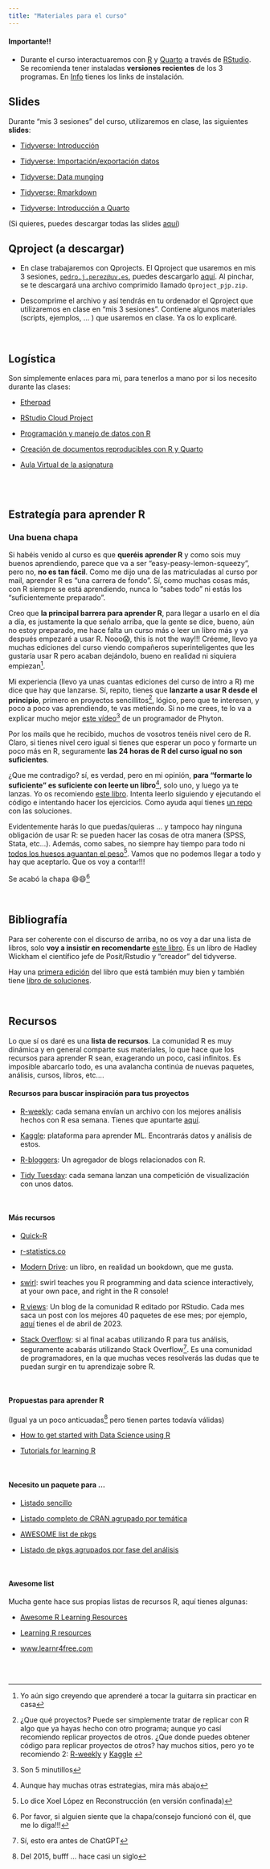 ```yaml
---
title: "Materiales para el curso"
---
```




::: {.callout-important appearance="default" icon="false"}
#### Importante!!

-   Durante el curso interactuaremos con [R](https://cran.r-project.org/) y [Quarto](https://quarto.org/) a través de [RStudio](https://www.rstudio.com/products/rstudio/). Se recomienda tener instaladas **versiones recientes** de los 3 programas. En [Info](info.qmd) tienes los links de instalación.


:::



## Slides

Durante "mis 3 sesiones" del curso, utilizaremos en clase, las siguientes **slides**:

- [Tidyverse: Introducción](/slides/slides_01_intro_v3_to-the-tidyverse.html){target="_blank"}

- [Tidyverse: Importación/exportación datos](/slides/slides_04_cargar-datos.html){target="_blank"}

- [Tidyverse: Data munging](/slides/slides_05_data-munging.html){target="_blank"}

- [Tidyverse: Rmarkdown](/slides/slides_07a_rmarkdown.html){target="_blank"}

- [Tidyverse: Introducción a Quarto](/slides/slides_07b_intro-a-Quarto.html){target="_blank"}


(Si quieres, puedes descargar todas las slides [aquí](./slides/slides_all.zip){target="_blank"})







## Qproject (a descargar)

- En clase trabajaremos con Qprojects. El Qproject que usaremos en mis 3 sesiones, [`pedro.j.perez@uv.es`](mailto:pedro.j.perez@uv.es), puedes descargarlo [aquí](./materiales/Qproject_pjp.zip){target="_blank"}. Al pinchar, se te descargará una archivo comprimido llamado `Qproject_pjp.zip`.

- Descomprime el archivo y así tendrás en tu ordenador el Qproject que utilizaremos en clase en "mis 3 sesiones". Contiene algunos materiales (scripts, ejemplos, ... ) que usaremos en clase. Ya os lo explicaré.

<br>

## Logística

Son simplemente enlaces para mi, para tenerlos a mano por si los necesito durante las clases:



- [Etherpad](https://etherpad.wikimedia.org/p/curso_intro_DS_UV){target="_blank"}


- [RStudio Cloud Project](https://posit.cloud/content/6039959){target="_blank"}


- [Programación y manejo de datos con R](https://perezp44.github.io/intro-ds-22-23-web/04-tutoriales.html){target="_blank"}


- [Creación de documentos reproducibles con R y Quarto](https://perezp44.github.io/intro.to.quarto/){target="_blank"}


- [Aula Virtual de la asignatura](https://aulavirtual.uv.es/course/view.php?id=55241){target="_blank"} 


<br><br>




## Estrategía para aprender R

### Una buena chapa

Si habéis venido al curso es que **queréis aprender R** y como sois muy buenos aprendiendo, parece que va a ser "easy-peasy-lemon-squeezy", pero no, **no es tan fácil**. Como me dijo una de las matriculadas al curso por mail, aprender R es "una carrera de fondo". Sí, como muchas cosas más, con R siempre se está aprendiendo, nunca lo "sabes todo" ni estás los "suficientemente preparado". 

Creo que **la principal barrera para aprender R**, para llegar a usarlo en el día a día, es justamente la que señalo arriba, que la gente se dice, bueno, aún no estoy preparado, me hace falta un curso más o leer un libro más y ya después empezaré a usar R. Nooo😱, this is not the way!!! Créeme, llevo ya muchas ediciones del curso viendo compañeros superinteligentes que les gustaría usar R pero acaban dejándolo, bueno en realidad ni siquiera empiezan^[Yo aún sigo creyendo que aprenderé a tocar la guitarra sin practicar en casa].

Mi experiencia (llevo ya unas cuantas ediciones del curso de intro a R) me dice que hay que lanzarse. Sí, repito, tienes que **lanzarte a usar R desde el principio**, primero en proyectos sencillitos^[¿Que qué proyectos? Puede ser simplemente tratar de replicar con R algo que ya hayas hecho con otro programa; aunque yo casí recomiendo replicar proyectos de otros. ¿Que donde puedes obtener código para replicar proyectos de otros? hay muchos sitios, pero yo te recomiendo 2: [R-weekly](https://rweekly.org/){target="_blank"} y  [Kaggle](https://www.kaggle.com/datasets){target="_blank"} ], lógico, pero que te interesen, y poco a poco vas aprendiendo, te vas metiendo. Si no me crees, te lo va a explicar mucho mejor [este vídeo](https://www.youtube.com/watch?v=_5LhYsKpOOA){target="_blank"}^[Son 5 minutillos] de un programador de Phyton.

Por los mails que he recibido, muchos de vosotros tenéis nivel cero de R. Claro, si tienes nivel cero igual si tienes que esperar un poco y formarte un poco más en R, seguramente **las 24 horas de R del curso igual no son suficientes**.

¿Que me contradigo? sí, es verdad, pero en mi opinión, **para "formarte lo suficiente" es suficiente con leerte un libro**^[Aunque hay muchas otras estrategias, mira más abajo], solo uno, y luego ya te lanzas. Yo os recomiendo [este libro](https://r4ds.hadley.nz/){target="_blank"}. Intenta leerlo siguiendo y ejecutando el código e intentando hacer los ejercicios. Como ayuda aquí tienes [un repo](https://github.com/nhs-r-community/r4ds-ed2-exercise-solutions){target="_blank"} con las soluciones. 

Evidentemente harás lo que puedas/quieras ... y tampoco hay ninguna obligación de usar R: se pueden hacer las cosas de otra manera (SPSS, Stata, etc...). Además, como sabes, no siempre hay tiempo para todo ni [todos los huesos aguantan el peso](https://www.youtube.com/watch?v=YDi93857xFQ){target="_blank"}^[Lo dice Xoel López en Reconstrucción (en versión confinada)]. Vamos que no podemos llegar a todo y hay que aceptarlo. Que os voy a contar!!! 

Se acabó la chapa 😄😄^[Por favor, si alguien siente que la chapa/consejo funcionó con él, que me lo diga!!!]

<br>

## Bibliografía

Para ser coherente con el discurso de arriba, no os voy a dar una lista de libros, solo **voy a insistir en recomendarte** [este libro](https://r4ds.hadley.nz/){target="_blank"}. Es un libro de Hadley Wickham el científico jefe de Posit/Rstudio y "creador" del tidyverse.

Hay una [primera edición](https://r4ds.had.co.nz/){target="_blank"} del libro que está también muy bien y también tiene [libro de soluciones](https://jrnold.github.io/r4ds-exercise-solutions/){target="_blank"}.

<br>

## Recursos

Lo que sí os daré es una **lista de recursos**. La comunidad R es muy dinámica y en general comparte sus materiales, lo que hace que los recursos para aprender R sean, exagerando un poco, casi infinitos. Es imposible abarcarlo todo, es una avalancha continúa de nuevas paquetes, análisis, cursos, libros, etc....


#### Recursos para buscar inspiración para tus proyectos

-   [R-weekly](https://rweekly.org/){target="_blank"}: cada semana envían un archivo con los mejores análisis hechos con R esa semana. Tienes que apuntarte [aquí](https://feedburner.google.com/fb/a/mailverify?uri=rweekly&loc=en_US).

-   [Kaggle](https://www.kaggle.com/datasets){target="_blank"}: plataforma para aprender ML. Encontrarás datos y análisis de estos.

-   [R-bloggers](https://www.r-bloggers.com/){target="_blank"}: Un agregador de blogs relacionados con R.

-   [Tidy Tuesday](https://github.com/rfordatascience/tidytuesday){target="_blank"}: cada semana lanzan una competición de visualización con unos datos.

<br>

#### Más recursos

-   [Quick-R](http://www.statmethods.net/){target="_blank"}

-   [r-statistics.co](http://r-statistics.co/){target="_blank"}

-   [Modern Drive](https://moderndive.com/){target="_blank"}: un libro, en realidad un bookdown, que me gusta.

-   [swirl](https://swirlstats.com/){target="_blank"}: swirl teaches you R programming and data science interactively, at your own pace, and right in the R console!

-   [R views](https://rviews.rstudio.com/){target="_blank"}: Un blog de la comunidad R editado por RStudio. Cada mes saca un post con los mejores 40 paquetes de ese mes; por ejemplo, [aquí](https://rviews.rstudio.com/2023/05/25/april-2023-top-40-new-cran-packages/) tienes el de abril de 2023.

-   [Stack Overflow](http://stackoverflow.com/questions/tagged/r){target="_blank"}: si al final acabas utilizando R para tus análisis, seguramente acabarás utilizando Stack Overflow^[Sí, esto era antes de ChatGPT]. Es una comunidad de programadores, en la que muchas veces resolverás las dudas que te puedan surgir en tu aprendizaje sobre R.

<br>

#### Propuestas para aprender R

(Igual ya un poco anticuadas^[Del 2015, bufff ... hace casi un siglo] pero tienen partes todavía válidas)

-   [How to get started with Data Science using R](https://www.r-bloggers.com/how-to-get-started-with-data-science-using-r/){target="_blank"}

-   [Tutorials for learning R](https://www.r-bloggers.com/how-to-learn-r-2/#h.nl3rvdr3ycsc){target="_blank"}

<br>

#### Necesito un paquete para ...

-   [Listado sencillo](https://support.rstudio.com/hc/en-us/articles/201057987-Quick-list-of-useful-R-packages){target="_blank"}

-   [Listado completo de CRAN agrupado por temática](https://cran.r-project.org/web/views/){target="_blank"}

-   [AWESOME list de pkgs](https://github.com/qinwf/awesome-R){target="_blank"}

-   [Listado de pkgs agrupados por fase del análisis](https://github.com/rstudio/RStartHere?utm_content=buffercf5d8&utm_medium=social&utm_source=twitter.com&utm_campaign=buffer){target="_blank"}

<br>

#### Awesome list

Mucha gente hace sus propias listas de recursos R, aquí tienes algunas:

-   [Awesome R Learning Resources](https://github.com/iamericfletcher/awesome-r-learning-resources){target="_blank"}

-   [Learning R resources](https://github.com/Joscelinrocha/Learning-R-Resources){target="_blank"}

-   [www.learnr4free.com](https://www.learnr4free.com/en/index.html){target="_blank"}

<br><br>
